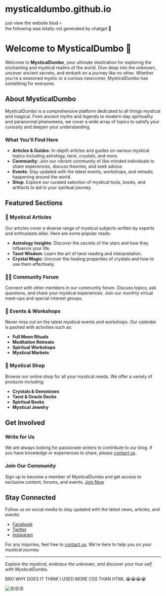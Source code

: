 # mysticaldumbo.github.io
just view the website blud 💀<br/>
the following was totally not generated by chatgpt 🙂



# Welcome to MysticalDumbo 🌟

Welcome to **MysticalDumbo**, your ultimate destination for exploring the enchanting and mystical realms of the world. Dive deep into the unknown, uncover ancient secrets, and embark on a journey like no other. Whether you're a seasoned mystic or a curious newcomer, MysticalDumbo has something for everyone.

## About MysticalDumbo

MysticalDumbo is a comprehensive platform dedicated to all things mystical and magical. From ancient myths and legends to modern-day spirituality and paranormal phenomena, we cover a wide array of topics to satisfy your curiosity and deepen your understanding.

### What You'll Find Here

- **Articles & Guides**: In-depth articles and guides on various mystical topics including astrology, tarot, crystals, and more.
- **Community**: Join our vibrant community of like-minded individuals to share experiences, discuss theories, and seek advice.
- **Events**: Stay updated with the latest events, workshops, and retreats happening around the world.
- **Shop**: Explore our curated selection of mystical tools, books, and artifacts to aid in your spiritual journey.

## Featured Sections

### 🔮 Mystical Articles

Our articles cover a diverse range of mystical subjects written by experts and enthusiasts alike. Here are some popular reads:

- **Astrology Insights**: Discover the secrets of the stars and how they influence your life.
- **Tarot Wisdom**: Learn the art of tarot reading and interpretation.
- **Crystal Magic**: Uncover the healing properties of crystals and how to use them effectively.

### 🧘‍♀️ Community Forum

Connect with other members in our community forum. Discuss topics, ask questions, and share your mystical experiences. Join our monthly virtual meet-ups and special interest groups.

### 📅 Events & Workshops

Never miss out on the latest mystical events and workshops. Our calendar is packed with activities such as:

- **Full Moon Rituals**
- **Meditation Retreats**
- **Spiritual Workshops**
- **Mystical Markets**

### 🛒 Mystical Shop

Browse our online shop for all your mystical needs. We offer a variety of products including:

- **Crystals & Gemstones**
- **Tarot & Oracle Decks**
- **Spiritual Books**
- **Mystical Jewelry**

## Get Involved

### Write for Us

We are always looking for passionate writers to contribute to our blog. If you have knowledge or experiences to share, please [contact us](mailto:thisisntevenarealemail@fuck.shit).

### Join Our Community

Sign up to become a member of MysticalDumbo and get access to exclusive content, forums, and events. [Join Now](./stop-clicking-random-links-bruh)

## Stay Connected

Follow us on social media to stay updated with the latest news, articles, and events:

- [Facebook](./stop-clicking-random-links-bruh)
- [Twitter](./stop-clicking-random-links-bruh)
- [Instagram](./stop-clicking-random-links-bruh)

For any inquiries, feel free to [contact us](mailto:thisisntevenarealemail@fuck.shit). We're here to help you on your mystical journey.

---

*Explore the mystical, embrace the unknown, and discover your true self with MysticalDumbo.*

BRO WHY DOES IT THINK I USED MORE CSS THAN HTML 😭😭😭😭

![😡😡😡](./images/langs.png)